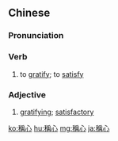 {{also|称心}}
==Chinese==
{{zh-forms|s=称心|alt=趁心}}

===Pronunciation===
{{zh-pron
|m=稱xīn
|c=cing3 sam1,can3 sam1
|mn=qz,xm,zz:chhèng-sim
|cat=v,a
}}

===Verb===
{{zh-verb}}

# to [[gratify]]; to [[satisfy]]

===Adjective===
{{zh-adj}}

# [[gratifying]]; [[satisfactory]]

{{zh-cat|Advanced}}

[[ko:稱心]]
[[hu:稱心]]
[[mg:稱心]]
[[ja:稱心]]
